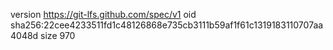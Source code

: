 version https://git-lfs.github.com/spec/v1
oid sha256:22cee4233511fd1c48126868e735cb3111b59af1f61c1319183110707aa4048d
size 970
